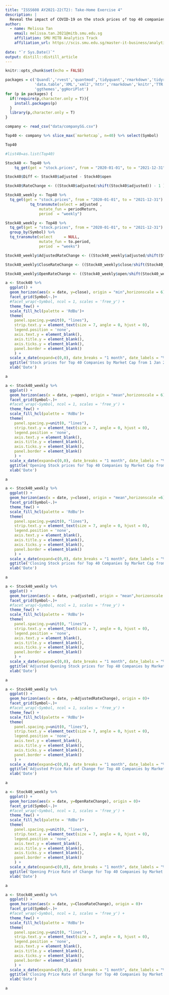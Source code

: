 ```yaml
---
title: "ISSS608 AY2021-22(T2): Take-Home Exercise 4"
description: |
  Reveal the impact of COVID-19 on the stock prices of top 40 companies in Singapore by market capitalisation
author:
  - name: Melissa Tan
    email: melissa.tan.2021@mitb.smu.edu.sg
    affiliation: SMU MITB Analytics Track
    affiliation_url: https://scis.smu.edu.sg/master-it-business/analytics-track/curriculum?gclid=CjwKCAiA3L6PBhBvEiwAINlJ9EJwYxpaZv-zPxR0UMntDh37TrlWU7jwXP9Dcu9jvWvN8uEJsOWzTRoCqrQQAvD_BwE
    
date: "`r Sys.Date()`"
output: distill::distill_article
---
```


```r
knitr::opts_chunk$set(echo = FALSE)
```

```r

packages = c('Quandl','rvest','quantmod','tidyquant','rmarkdown','tidyr','tidyverse','readxl',
             'data.table','XML','xml2','httr','rmarkdown','knitr','TTR','scales','viridis',
             'ggthemes','ggHoriPlot')
for (p in packages) {
  if(!require(p,character.only = T)){
    install.packages(p)
  }
  library(p,character.only = T)
}
```
```r
company <- read_csv("data/companySG.csv")

Top40 <- company %>% slice_max(`marketcap`, n=40) %>% select(Symbol)

Top40

#list40=as.list(Top40)

```
```r
Stock40 <- Top40 %>%
    tq_get(get = "stock.prices", from = "2020-01-01", to = "2021-12-31")

Stock40$Diff <- Stock40$adjusted - Stock40$open

Stock40$RateChange <- ((Stock40$adjusted/shift(Stock40$adjusted)) - 1 )*100
```

```r
Stock40_weekly <- Top40 %>%
  tq_get(get = "stock.prices", from = "2020-01-01", to = "2021-12-31") %>%
           tq_transmute(select = adjusted , 
               mutate_fun = periodReturn, 
               period  = "weekly")
```

```r
Stock40_weekly <- Top40 %>%
  tq_get(get = "stock.prices", from = "2020-01-01", to = "2021-12-31") %>%
  group_by(Symbol) %>%
  tq_transmute(select     = NULL, 
               mutate_fun = to.period, 
               period  = "weeks")

Stock40_weekly$AdjustedRateChange <- ((Stock40_weekly$adjusted/shift(Stock40_weekly$adjusted)) - 1 )*100

Stock40_weekly$CloseRateChange <- ((Stock40_weekly$close/shift(Stock40_weekly$close)) - 1 )*100

Stock40_weekly$OpenRateChange <- ((Stock40_weekly$open/shift(Stock40_weekly$open)) - 1 )*100
```


```r
a <- Stock40 %>% 
  ggplot() +
  geom_horizon(aes(x = date, y=close), origin = "min",horizonscale = 6)+
  facet_grid(Symbol~.)+
  #facet_wrap(~Symbol, ncol = 1, scales = 'free_y') +
  theme_few() +
  scale_fill_hcl(palette = 'RdBu')+
  theme(
    panel.spacing.y=unit(0, "lines"),
    strip.text.y = element_text(size = 7, angle = 0, hjust = 0),
    legend.position = 'none',
    axis.text.y = element_blank(),
    axis.title.y = element_blank(),
    axis.ticks.y = element_blank(),
    panel.border = element_blank()
    ) +
  scale_x_date(expand=c(0,0), date_breaks = "1 month", date_labels = "%b") +
  ggtitle('Stock prices for Top 40 Companies by Market Cap from 1 Jan 2020 to 31 Dec 2021') +
  xlab('Date')

a
```

```r

a <- Stock40_weekly %>% 
  ggplot() +
  geom_horizon(aes(x = date, y=open), origin = "mean",horizonscale = 6)+
  facet_grid(Symbol~.)+
  #facet_wrap(~Symbol, ncol = 1, scales = 'free_y') +
  theme_few() +
  scale_fill_hcl(palette = 'RdBu')+
  theme(
    panel.spacing.y=unit(0, "lines"),
    strip.text.y = element_text(size = 7, angle = 0, hjust = 0),
    legend.position = 'none',
    axis.text.y = element_blank(),
    axis.title.y = element_blank(),
    axis.ticks.y = element_blank(),
    panel.border = element_blank()
    ) +
  scale_x_date(expand=c(0,0), date_breaks = "1 month", date_labels = "%b") +
  ggtitle('Opening Stock prices for Top 40 Companies by Market Cap from 1 Jan 2020 to 31 Dec 2021') +
  xlab('Date')

a
```

```r

a <- Stock40_weekly %>% 
  ggplot() +
  geom_horizon(aes(x = date, y=close), origin = "mean",horizonscale =6)+
  facet_grid(Symbol~.)+
  theme_few() +
  scale_fill_hcl(palette = 'RdBu')+
  theme(
    panel.spacing.y=unit(0, "lines"),
    strip.text.y = element_text(size = 7, angle = 0, hjust = 0),
    legend.position = 'none',
    axis.text.y = element_blank(),
    axis.title.y = element_blank(),
    axis.ticks.y = element_blank(),
    panel.border = element_blank()
    ) +
  scale_x_date(expand=c(0,0), date_breaks = "1 month", date_labels = "%b") +
  ggtitle('Closing Stock prices for Top 40 Companies by Market Cap from 1 Jan 2020 to 31 Dec 2021') +
  xlab('Date')

a
```
```r

a <- Stock40_weekly %>% 
  ggplot() +
  geom_horizon(aes(x = date, y=adjusted), origin = "mean",horizonscale = 6)+
  facet_grid(Symbol~.)+
  #facet_wrap(~Symbol, ncol = 1, scales = 'free_y') +
  theme_few() +
  scale_fill_hcl(palette = 'RdBu')+
  theme(
    panel.spacing.y=unit(0, "lines"),
    strip.text.y = element_text(size = 7, angle = 0, hjust = 0),
    legend.position = 'none',
    axis.text.y = element_blank(),
    axis.title.y = element_blank(),
    axis.ticks.y = element_blank(),
    panel.border = element_blank()
    ) +
  scale_x_date(expand=c(0,0), date_breaks = "1 month", date_labels = "%b") +
  ggtitle('Adjusted Opening Stock prices for Top 40 Companies by Market Cap from 1 Jan 2020 to 31 Dec 2021') +
  xlab('Date')

a
```




```r

a <- Stock40_weekly %>% 
  ggplot() +
  geom_horizon(aes(x = date, y=AdjustedRateChange), origin = 0)+  
  facet_grid(Symbol~.)+
  #facet_wrap(~Symbol, ncol = 1, scales = 'free_y') +
  theme_few() +
  scale_fill_hcl(palette = 'RdBu')+
  theme(
    panel.spacing.y=unit(0, "lines"),
    strip.text.y = element_text(size = 7, angle = 0, hjust = 0),
    legend.position = 'none',
    axis.text.y = element_blank(),
    axis.title.y = element_blank(),
    axis.ticks.y = element_blank(),
    panel.border = element_blank()
    ) +
  scale_x_date(expand=c(0,0), date_breaks = "1 month", date_labels = "%b") +
  ggtitle('Adjusted Price Rate of Change for Top 40 Companies by Market Cap from 1 Jan 2020 to 31 Dec 2021') +
  xlab('Date')

a
```


```r

a <- Stock40_weekly %>% 
  ggplot() +
  geom_horizon(aes(x = date, y=OpenRateChange), origin = 0)+  
  facet_grid(Symbol~.)+
  #facet_wrap(~Symbol, ncol = 1, scales = 'free_y') +
  theme_few() +
  scale_fill_hcl(palette = 'RdBu')+
  theme(
    panel.spacing.y=unit(0, "lines"),
    strip.text.y = element_text(size = 7, angle = 0, hjust = 0),
    legend.position = 'none',
    axis.text.y = element_blank(),
    axis.title.y = element_blank(),
    axis.ticks.y = element_blank(),
    panel.border = element_blank()
    ) +
  scale_x_date(expand=c(0,0), date_breaks = "1 month", date_labels = "%b") +
  ggtitle('Opening Price Rate of Change for Top 40 Companies by Market Cap from 1 Jan 2020 to 31 Dec 2021') +
  xlab('Date')

a
```


```r

a <- Stock40_weekly %>% 
  ggplot() +
  geom_horizon(aes(x = date, y=CloseRateChange), origin = 0)+  
  facet_grid(Symbol~.)+
  #facet_wrap(~Symbol, ncol = 1, scales = 'free_y') +
  theme_few() +
  scale_fill_hcl(palette = 'RdBu')+
  theme(
    panel.spacing.y=unit(0, "lines"),
    strip.text.y = element_text(size = 7, angle = 0, hjust = 0),
    legend.position = 'none',
    axis.text.y = element_blank(),
    axis.title.y = element_blank(),
    axis.ticks.y = element_blank(),
    panel.border = element_blank()
    ) +
  scale_x_date(expand=c(0,0), date_breaks = "1 month", date_labels = "%b") +
  ggtitle('Closing Price Rate of Change for Top 40 Companies by Market Cap from 1 Jan 2020 to 31 Dec 2021') +
  xlab('Date')

a
```
